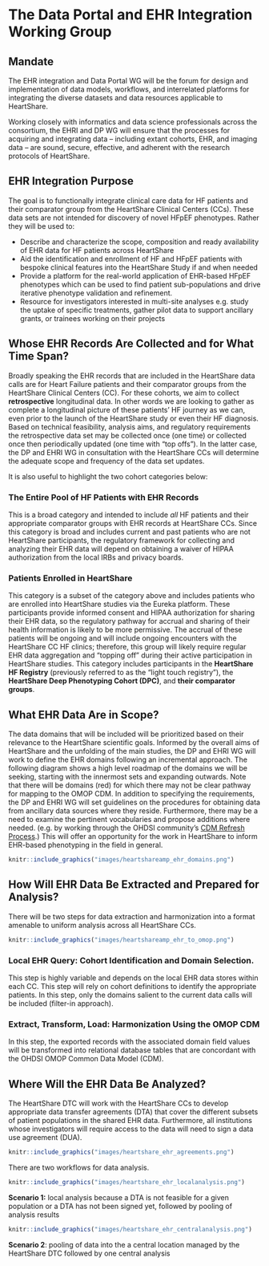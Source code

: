 # The Data Portal and EHR Integration Working Group {#dpehri}

## Mandate {#dpehri_mandate}

The EHR integration and Data Portal WG will be the forum for design and implementation of data models, workflows, and interrelated platforms for integrating the diverse datasets and data resources applicable to HeartShare.

Working closely with informatics and data science professionals across the consortium, the EHRI and DP WG will ensure that the processes for acquiring and integrating data -- including extant cohorts, EHR, and imaging data -- are sound, secure, effective, and adherent with the research protocols of HeartShare.

## EHR Integration Purpose {#dpehri_aim}

The goal is to functionally integrate clinical care data for HF patients and their comparator group from the HeartShare Clinical Centers (CCs). These data sets are not intended for discovery of novel HFpEF phenotypes. Rather they will be used to:

-   Describe and characterize the scope, composition and ready availability of EHR data for HF patients across HeartShare
-   Aid the identification and enrollment of HF and HFpEF patients with bespoke clinical features into the HeartShare Study if and when needed
-   Provide a platform for the real-world application of EHR-based HFpEF phenotypes which can be used to find patient sub-populations and drive iterative phenotype validation and refinement.
-   Resource for investigators interested in multi-site analyses e.g. study the uptake of specific treatments, gather pilot data to support ancillary grants, or trainees working on their projects


## Whose EHR Records Are Collected and for What Time Span? {#dpehri_whose}

Broadly speaking the EHR records that are included in the HeartShare data calls are for Heart Failure patients and their comparator groups from the HeartShare Clinical Centers (CC). For these cohorts, we aim to collect **retrospective** longitudinal data. In other words we are looking to gather as complete a longitudinal picture of these patients' HF journey as we can, even prior to the launch of the HeartShare study or even their HF diagnosis. Based on technical feasibility, analysis aims, and regulatory requirements the retrospective data set may be collected once (one time) or collected once then periodically updated (one time with "top offs"). In the latter case, the DP and EHRI WG in consultation with the HeartShare CCs will determine the adequate scope and frequency of the data set updates.

It is also useful to highlight the two cohort categories below:

### The Entire Pool of HF Patients with EHR Records

This is a broad category and intended to include *all* HF patients and their appropriate comparator groups with EHR records at HeartShare CCs. Since this category is broad and includes current and past patients who are not HeartShare participants, the regulatory framework for collecting and analyzing their EHR data will depend on obtaining a waiver of HIPAA authorization from the local IRBs and privacy boards. 

### Patients Enrolled in HeartShare

This category is a subset of the category above and includes patients who are enrolled into HeartShare studies via the Eureka platform. These participants provide informed consent and HIPAA authorization for sharing their EHR data, so the regulatory pathway for accrual and sharing of their health information is likely to be more permissive. The accrual of these patients will be ongoing and will include ongoing encounters with the HeartShare CC HF clinics; therefore, this group will likely require regular EHR data aggregation and "topping off" during their active participation in HeartShare studies. This category includes participants in the **HeartShare HF Registry** (previously referred to as the "light touch registry"), the **HeartShare Deep Phenotyping Cohort (DPC)**, and **their comparator groups**.

## What EHR Data Are in Scope?

The data domains that will be included will be prioritized based on their relevance to the HeartShare scientific goals. Informed by the overall aims of HeartShare and the unfolding of the main studies, the DP and EHRI WG will work to define the EHR domains following an incremental approach. The following diagram shows a high level roadmap of the domains we will be seeking, starting with the innermost sets and expanding outwards. Note that there will be domains (red) for which there may not be clear pathway for mapping to the OMOP CDM. In addition to specifying the requirements, the DP and EHRI WG will set guidelines on the procedures for obtaining data from ancillary data sources where they reside. Furthermore, there may be a need to examine the pertinent vocabularies and propose additions where needed. (e.g. by working through the OHDSI community's [CDM Refresh Process](http://ohdsi.github.io/CommonDataModel/cdmRefreshProcess.html).) This will offer an opportunity for the work in HeartShare to inform EHR-based phenotyping in the field in general.


```r
knitr::include_graphics("images/heartshareamp_ehr_domains.png")
```

## How Will EHR Data Be Extracted and Prepared for Analysis?

There will be two steps for data extraction and harmonization into a format amenable to uniform analysis across all HeartShare CCs.

```r
knitr::include_graphics("images/heartshareamp_ehr_to_omop.png")
```


### Local EHR Query: Cohort Identification and Domain Selection. 

This step is highly variable and depends on the local EHR data stores within each CC. This step will rely on cohort definitions to identify the appropriate patients. In this step, only the domains salient to the current data calls will be included (filter-in approach).

### Extract, Transform, Load: Harmonization Using the OMOP CDM

In this step, the exported records with the associated domain field values will be transformed into relational database tables that are concordant with the OHDSI OMOP Common Data Model (CDM).


## Where Will the EHR Data Be Analyzed?

The HeartShare DTC will work with the HeartShare CCs to develop appropriate data transfer agreements (DTA) that cover the different subsets of patient populations in the shared EHR data. Furthermore, all institutions whose investigators will require access to the data will need to sign a data use agreement (DUA).


```r
knitr::include_graphics("images/heartshare_ehr_agreements.png")
```


There are two workflows for data analysis.


```r
knitr::include_graphics("images/heartshare_ehr_localanalysis.png")
```

**Scenario 1:** local analysis because a DTA is not feasible for a given population or a DTA has not been signed yet, followed by pooling of analysis results

```r
knitr::include_graphics("images/heartshare_ehr_centralanalysis.png")
```

**Scenario 2**: pooling of data into the a central location managed by the HeartShare DTC followed by one central analysis
